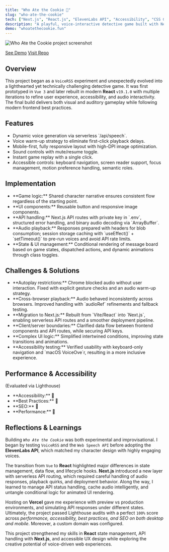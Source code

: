 ```yaml
---
title: "Who Ate the Cookie 🍪"
slug: "who-ate-the-cookie"
tech: ["Next.js", "React.js", "ElevenLabs API", "Accessibility", "CSS Grid", "Flexbox", "Mobile-first", "Dark Mode", "Vercel"]
description: "A playful, voice-interactive detective game built with Next.js. Designed for accessibility and performance, with an engaging narrative that keeps players curious from start to finish."
demo: "whoatethecookie.fun"
---
```


![Who Ate the Cookie project screenshot](/assets/who-ate-the-cookie.webp)

[See Demo](https://whoatethecookie.fun)
[Visit Repo](https://github.com/zcdev/who-ate-the-cookie)

## Overview

This project began as a `VoiceRSS` experiment and unexpectedly evolved into a lighthearted yet technically challenging detective game. It was first prototyped in `Vue 3` and later rebuilt in modern **React** `v19.1.0` with multiple iterations to refine user experience, accessibility, and audio interactivity. The final build delivers both visual and auditory gameplay while following modern frontend best practices.

## Features

<ul className="list">
<li>Dynamic voice generation via serverless `/api/speech`.</li>
<li>Voice warm-up strategy to eliminate first-click playback delays.</li>
<li>Mobile-first, fully responsive layout with high-DPI image optimization.</li>
<li>Sound controls with mute/resume toggle.</li>
<li>Instant game replay with a single click.</li>
<li>Accessible controls: keyboard navigation, screen reader support, focus management, motion preference handling, semantic roles.</li>
</ul>

## Implementation

<ul className="list">
<li>**Game logic:** Shared character narrative ensures consistent flow regardless of the starting point.</li>
<li>**UI components:** Reusable button and responsive image components.</li>
<li>**API handling:** Next.js API routes with private key in `.env`, structured error handling, and binary audio decoding via `ArrayBuffer`.</li>
<li>**Audio playback:** Responses prepared with headers for blob consumption; session storage caching with `useEffect()` + `setTimeout()` to pre-run voices and avoid API rate limits.</li>
<li>**State & UI management:** Conditional rendering of message board based on game states, dispatched actions, and dynamic animations through class toggles.</li>
</ul>

## Challenges & Solutions

<ul className="list">
<li>**Autoplay restrictions:** Chrome blocked audio without user interaction. Fixed with explicit gesture checks and an audio warm-up strategy.</li>
<li>**Cross-browser playback:** Audio behaved inconsistently across browsers. Improved handling with `audioRef` refinements and fallback testing.</li>
<li>**Migration to Next.js:** Rebuilt from `Vite/React` into `Next.js`, enabling serverless API routes and a smoother deployment pipeline.</li>
<li>**Client/server boundaries:** Clarified data flow between frontend components and API routes, while securing API keys.</li>
<li>**Complex UI logic:** Simplified intertwined conditions, improving state transitions and animations.</li>
<li>**Accessibility testing:** Verified usability with keyboard-only navigation and `macOS VoiceOve`r, resulting in a more inclusive experience.</li>
</ul>

## Performance & Accessibility
(Evaluated via Lighthouse)

<ul className="list">
<li>**Accessibility:** <span className="emoji-small">💯</span></li>
<li>**Best Practices:** <span className="emoji-small">💯</span></li>
<li>**SEO:** <span className="emoji-small">💯</span></li>
<li>**Performance:** <span className="emoji-small">💯</span></li>
</ul>

## Reflections & Learnings

Building *`Who Ate the Cookie`* was both experimental and improvisational. I began by testing `VoiceRSS` and the `Web Speech API` before adopting the **ElevenLabs API**, which matched my character design with highly engaging voices.

The transition from `Vue` to **React** highlighted major differences in state management, data flow, and lifecycle hooks. **Next.js** introduced a new layer with serverless API routing, which required careful handling of audio responses, playback quirks, and deployment behavior. Along the way, I learned to manage API status handling, cache audio intelligently, and untangle conditional logic for animated UI rendering.  

Hosting on **Vercel** gave me experience with preview vs production environments, and simulating API responses under different states. Ultimately, the project passed Lighthouse audits with a perfect `100%` score across *performance, accessibility, best practices, and SEO on both desktop and mobile*. Moreover, a custom domain was configured.

This project strengthened my skills in **React** state management, API handling with **Next.js**, and accessible UX design while exploring the creative potential of voice-driven web experiences.
